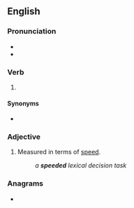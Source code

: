 ==English==

===Pronunciation===
* {{IPA|en|/ˈspiːdəd/}}
* {{rhymes|en|iːdəd|s=2}}

===Verb===
{{head|en|verb form}}

# {{lb|en|British}} {{en-past of|speed}}

====Synonyms====
* {{sense|simple past tense and past participle of speed}} {{l|en|sped}}

===Adjective===
{{en-adj|-}}

# {{lb|en|of a [[test]]}} Measured in terms of [[speed]].
#: ''a '''speeded''' lexical decision task''

===Anagrams===
* {{anagrams|en|a=ddeeeps|despeed}}